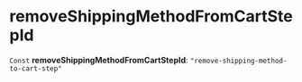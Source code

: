 
# removeShippingMethodFromCartStepId

 `Const` **removeShippingMethodFromCartStepId**: `"remove-shipping-method-to-cart-step"`
